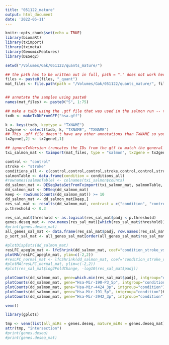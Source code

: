 ```yaml
---
title: "051122_mature"
output: html_document
date: '2022-05-11'
---
```


```r
knitr::opts_chunk$set(echo = TRUE)
library(biomaRt)
library(tximport)
library(tximeta)
library(GenomicFeatures)
library(DESeq2)
```


```r
setwd("/Volumes/Gak/051122/quants_mature/")

## the path has to be written out in full, path = "." does not work here
files <- paste0(files, "_quant")
mat_files <- file.path(path = "/Volumes/Gak/051122/quants_mature/", files, "quant.sf")


## annotate the samples using paste0
names(mat_files) <- paste0("S", 1:75)

## make a txDb using the .gtf file that was used in the salmon run -- this takes a while, just generate once!
txdb <- makeTxDbFromGFF("hsa.gff")

k <- keys(txdb, keytype = "TXNAME")
tx2gene <- select(txdb, k, "TXNAME", "TXNAME")
## This .gff file doesn't have any other annotations than TXNAME so you need to duplicate it in this dataframe so the tximport recognizes the names of the isomiRs
tx2gene[,2] <- tx2gene[,1]

## ignoreTxVersion truncates the IDs from the gtf to match the general transcript IDs 
txi_salmon_mat <- tximport(mat_files, type = "salmon", tx2gene = tx2gene, ignoreTxVersion = FALSE)
```


```r
control <- "control"
stroke <- "stroke"
conditions_all <- c(control,control,control,stroke,control,control,stroke,control,stroke,control,control,control,control,control,stroke,stroke,stroke,stroke,stroke,stroke,stroke,stroke,control,stroke,control,control,stroke,control,control,stroke,control,control,control,stroke, control,control,control,stroke,stroke,stroke,control,stroke,control,stroke,stroke,control,stroke,control,control,control,control,stroke,stroke,stroke,stroke,stroke,control,control,control,control,stroke,stroke,control,control,control,stroke,control,stroke,stroke,control,control,stroke,control,control,control)
salmonTable <- data.frame(condition = conditions_all)
#rownames(salmonTable) <- colnames(txi_salmon$counts)
dd_salmon_mat <- DESeqDataSetFromTximport(txi_salmon_mat, salmonTable, ~condition)
dd_salmon_mat <- DESeq(dd_salmon_mat)
keep <- rowSums(counts(dd_salmon_mat)) >= 10
dd_salmon_mat <- dd_salmon_mat[keep,]
res_sal_mat <- results(dd_salmon_mat, contrast = c("condition", "control", "stroke"), lfcThreshold = 0.2)
p.threshold <- 0.3

res_sal_mat$threshold <- as.logical(res_sal_mat$padj < p.threshold)
genes.deseq_mat <- row.names(res_sal_mat)[which(res_sal_mat$threshold)]
#print(genes.deseq_mat)
all_genes_sal_mat <- data.frame(res_sal_mat$padj, row.names(res_sal_mat))
p_sort_sal_mat <- all_genes_sal_mat[order(all_genes_sal_mat$res_sal_mat.padj),]

#plotDispEsts(dd_salmon_mat)
resLFC_apeglm_mat <- lfcShrink(dd_salmon_mat, coef="condition_stroke_vs_control", type="apeglm")
plotMA(resLFC_apeglm_mat, ylim=c(-2,2))
#resLFC_normal_mat <- lfcShrink(dd_salmon_mat, coef="condition_stroke_vs_control", type="normal")
#plotMA(resLFC_normal_mat, ylim=c(-2,2))
#plot(res_sal_mat$log2FoldChange, -log10(res_sal_mat$padj))

plotCounts(dd_salmon_mat, gene=which.min(res_sal_mat$padj), intgroup="condition")
plotCounts(dd_salmon_mat, gene="Hsa-Mir-190-P3_5p", intgroup="condition")
plotCounts(dd_salmon_mat, gene="Hsa-Mir-4424_3p", intgroup="condition")
plotCounts(dd_salmon_mat, gene="Hsa-Mir-191_5p", intgroup="condition")Hsa-Mir-3942_5p
plotCounts(dd_salmon_mat, gene="Hsa-Mir-3942_3p", intgroup="condition")

venn()
```

```r
library(gplots)

tmp <- venn(list(all_miRs = genes.deseq, mature_miRs = genes.deseq_mat), intersections = TRUE)
attr(tmp, "intersection")
#print(genes.deseq)
#print(genes.deseq_mat)
```